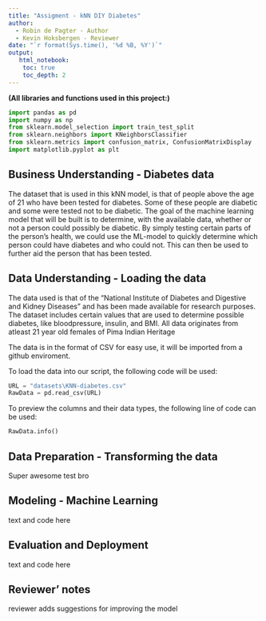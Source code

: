 ```yaml
---
title: "Assigment - kNN DIY Diabetes"
author:
  - Robin de Pagter - Author
  - Kevin Hoksbergen - Reviewer
date: "`r format(Sys.time(), '%d %B, %Y')`"
output:
   html_notebook:
    toc: true
    toc_depth: 2
---
```


**(All libraries and functions used in this project:)**
```python
import pandas as pd
import numpy as np
from sklearn.model_selection import train_test_split
from sklearn.neighbors import KNeighborsClassifier
from sklearn.metrics import confusion_matrix, ConfusionMatrixDisplay
import matplotlib.pyplot as plt
```


## Business Understanding - Diabetes data
The dataset that is used in this kNN model, is that of people above the age of 21 who have been tested for diabetes. Some of these people are diabetic and some were tested not to be diabetic. The goal of the machine learning model that will be built is to determine, with the available data, whether or not a person could possibly be diabetic. By simply testing certain parts of the person's health, we could use the ML-model to quickly determine which person could have diabetes and who could not. This can then be used to further aid the person that has been tested.

## Data Understanding - Loading the data
The data used is that of the "National Institute of Diabetes and Digestive and Kidney Diseases" and has been made available for research purposes. The dataset includes certain values that are used to determine possible diabetes, like bloodpressure, insulin, and BMI. All data originates from atleast 21 year old females of Pima Indian Heritage

The data is in the format of CSV for easy use, it will be imported from a github enviroment.

To load the data into our script, the following code will be used:

```python
URL = "datasets\KNN-diabetes.csv"
RawData = pd.read_csv(URL)
```

To preview the columns and their data types, the following line of code can be used:

```python
RawData.info()
```

## Data Preparation - Transforming the data
Super awesome test bro

## Modeling - Machine Learning
text and code here

## Evaluation and Deployment
text and code here

## Reviewer' notes
reviewer adds suggestions for improving the model